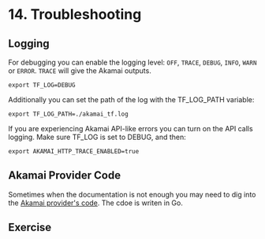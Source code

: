 # 14. Troubleshooting

## Logging
For debugging you can enable the logging level: `OFF`, `TRACE`, `DEBUG`, `INFO`, `WARN` or `ERROR`. `TRACE` will give the Akamai outputs.

```shell copy
export TF_LOG=DEBUG
```

Additionally you can set the path of the log with the TF_LOG_PATH variable:

```shell copy
export TF_LOG_PATH=./akamai_tf.log
```

If you are experiencing Akamai API-like errors you can turn on the API calls logging. Make sure TF_LOG is set to DEBUG, and then:
```shell copy
export AKAMAI_HTTP_TRACE_ENABLED=true
```

## Akamai Provider Code
Sometimes when the documentation is not enough you may need to dig into the [Akamai provider's code](https://github.com/akamai/terraform-provider-akamai). The cdoe is writen in Go.  

## Exercise


<ExerciseTroubleshooting />